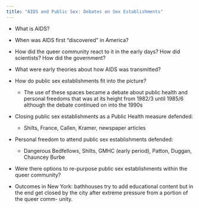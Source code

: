 ```yaml
---
title: "AIDS and Public Sex: Debates on Sex Establishments"
---
```


- What is AIDS?

- When was AIDS first "discovered" in America?

- How did the queer community react to it in the early days? How did scientists?
How did the government?

- What were early theories about how AIDS was transmitted?

- How do public sex establishments fit into the picture?

  - The use of these spaces became a debate about public health and personal
  freedoms that was at its height from 1982/3 until 1985/6 although the debate
  continued on into the 1990s
  
- Closing public sex establishments as a Public Health measure defended:

  - Shilts, France, Callen, Kramer, newspaper articles
  
- Personal freedom to attend public sex establishments defended:

  - Dangerous Bedfellows, Shilts, GMHC (early period), Patton, Duggan, Chauncey
  Burbe
  
- Were there options to re-purpose public sex establishments within the queer
community?

- Outcomes in New York: bathhouses try to add educational content but in the end
get closed by the city after extreme pressure from a portion of the queer comm-
unity.